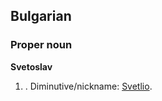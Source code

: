 ==Bulgarian==

===Proper noun===
{{wikipedia|lang=bg}}
'''Svetoslav'''  {{m}}

# {{given name|male|lang=cs}}.  Diminutive/nickname: [[Svetlio]].